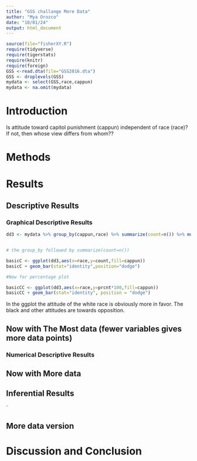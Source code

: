 ```yaml
---
title: "GSS challange More Data"
author: "Mya Orozco"
date: "10/01/24"
output: html_document
---
```








```r
source(file="fisherXY.R")
require(tidyverse)
require(tigerstats)
require(knitr)
require(foreign)
GSS <-read.dta(file="GSS2016.dta")
GSS <- droplevels(GSS)
mydata <- select(GSS,race,cappun)
mydata <- na.omit(mydata)
```

# Introduction

<!--In this section you explain what you are trying to show.  Where did the data come from?  What is the research or other question you are trying to answer?.  If you skimp in this section expect to be marked down in your grade. Paint a picture of the project a couple of paragraphs is expected!-->

Is attitude toward capitol punishment (cappun) independent of race (race)?
If not, then whose view differs from whom??

# Methods

<!--Decide on your methods:  use "variable analysis" or other appropriate descriptors.  Make sure to choose at least one graphical method and at least one numerical method. Discuss what data manipulations may be needed for example subsetting or other binning procedures and what sort of graphical displays and inferential tools will be used!-->

# Results

<!--Divide this section into two sub-sections:  One for your descriptive  results and one for your inferential results.!-->

## Descriptive Results

### Graphical Descriptive Results

<!--Graphical results here.  Make sure to show your code.  Provide appropriate labels for axes, giving units if possible, and provide a good title for the graph, too.  Use the graphical results to describe the patterns if any that exist in the data as focused toward the research question. Bottom line is to explain the features of the graph that are relevant to conforming or departing to what is expected by your null hypothesis !-->


```r
dd3 <- mydata %>% group_by(cappun,race) %>% summarize(count=n()) %>% mutate(prcnt=count/sum(count))


# the group_by followed by summarize(count=n())

basicC <- ggplot(dd3,aes(x=race,y=count,fill=cappun))
basicC + geom_bar(stat="identity",position="dodge")

#Now for percentage plot

basicCC <- ggplot(dd3,aes(x=race,y=prcnt*100,fill=cappun)) 
basicCC + geom_bar(stat="identity", position = "dodge")
```

In the ggplot the attitude of the white race is obviously more in favor. The black and other attitudes are towards opposition. 

## Now with The Most data (fewer variables gives more data points)



### Numerical Descriptive Results

<!--Numerical results go here. Use the numerical results to describe the patterns if any that exist in the data as focused toward the research question!-->




## Now with More data



## Inferential Results

<!--State hypothesis clearly.  Make sure your discussion of the inferential test covers all the aspects that the test output produces, such as test statistic, p-value etc.  Make a decision about the null hypothesis, explain the assumptions on which the selected test/procedure was based, and why the chosen procedure satisfys the assumptions and is appropriate to answer the research question!-->

`


## More data version


# Discussion and Conclusion

<!--Discussion and conclusion here.  If you found a relationship be sure to consider whether the relationship occurs because one of the variavbles causes the other, or whether they perhasps are related for some other reason.  Watch the chapter 6 videos from the GeorgeTown videos collection.!-->
